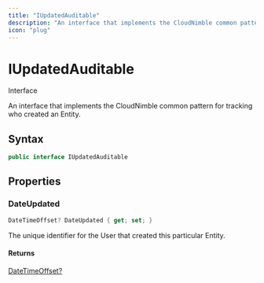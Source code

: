 ```yaml
---
title: "IUpdatedAuditable"
description: "An interface that implements the CloudNimble common pattern for tracking who created an Entity."
icon: "plug"
---
```


# IUpdatedAuditable

<Badge variant="outline">Interface</Badge>

An interface that implements the CloudNimble common pattern for tracking who created an Entity.

## Syntax

```csharp
public interface IUpdatedAuditable
```

## Properties

### DateUpdated

```csharp
DateTimeOffset? DateUpdated { get; set; }
```

The unique identifier for the User that created this particular Entity.

#### Returns

[DateTimeOffset?](https://learn.microsoft.com/dotnet/api/system.datetimeoffset)


